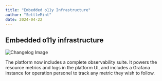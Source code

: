 ```yaml
---
title: "Embedded o11y Infrastructure"
author: "SettleMint"
date: 2024-04-22
---
```


## Embedded o11y infrastructure

![Changelog Image](./assets/embedded-o11y-infrastructure.png)

The platform now includes a complete observability suite. It powers the resource
metrics and logs in the platform UI, and includes a Grafana instance for
operation personel to track any metric they wish to follow.
